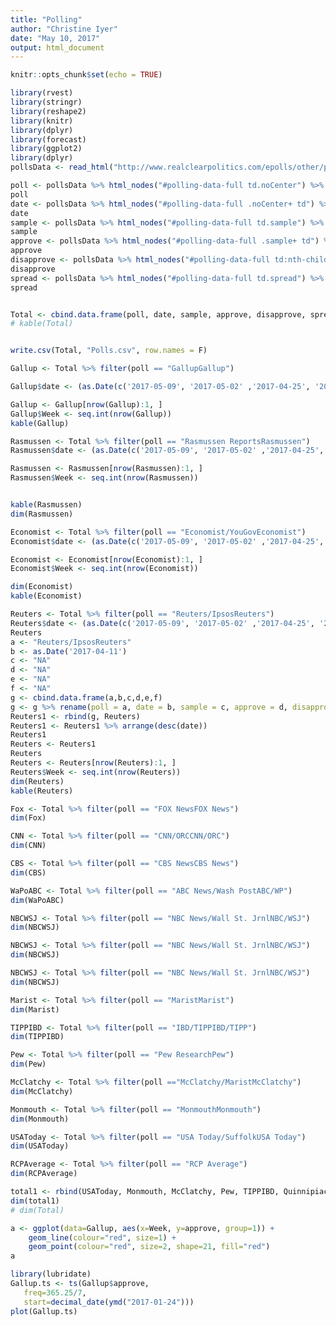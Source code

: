 ```yaml
---
title: "Polling"
author: "Christine Iyer"
date: "May 10, 2017"
output: html_document
---
```


```r
knitr::opts_chunk$set(echo = TRUE)
```

```r
library(rvest)
library(stringr)
library(reshape2)
library(knitr)
library(dplyr)
library(forecast)
library(ggplot2)
library(dplyr)
pollsData <- read_html("http://www.realclearpolitics.com/epolls/other/president_trump_job_approval-6179.html#polls")
```

 
```r
poll <- pollsData %>% html_nodes("#polling-data-full td.noCenter") %>% html_text()
poll
date <- pollsData %>% html_nodes("#polling-data-full .noCenter+ td") %>% html_text()
date
sample <- pollsData %>% html_nodes("#polling-data-full td.sample") %>% html_text()
sample
approve <- pollsData %>% html_nodes("#polling-data-full .sample+ td") %>% html_text()
approve
disapprove <- pollsData %>% html_nodes("#polling-data-full td:nth-child(5)") %>% html_text()
disapprove
spread <- pollsData %>% html_nodes("#polling-data-full td.spread") %>% html_text()
spread


Total <- cbind.data.frame(poll, date, sample, approve, disapprove, spread)
# kable(Total)


write.csv(Total, "Polls.csv", row.names = F)

```

```r
Gallup <- Total %>% filter(poll == "GallupGallup")

Gallup$date <- (as.Date(c('2017-05-09', '2017-05-02' ,'2017-04-25', '2017-04-18', '2017-04-11', '2017-04-04', '2017-03-28', '2017-03-21', '2017-03-14', '2017-03-07', '2017-02-28', '2017-02-21', '2017-02-14', '2017-02-07', '2017-01-31', '2017-01-24')))

Gallup <- Gallup[nrow(Gallup):1, ]
Gallup$Week <- seq.int(nrow(Gallup))
kable(Gallup)
```

```r
Rasmussen <- Total %>% filter(poll == "Rasmussen ReportsRasmussen")
Rasmussen$date <- (as.Date(c('2017-05-09', '2017-05-02' ,'2017-04-25', '2017-04-18', '2017-04-11', '2017-04-04', '2017-03-28', '2017-03-21', '2017-03-14', '2017-03-07', '2017-02-28', '2017-02-21', '2017-02-14', '2017-02-07', '2017-01-31', '2017-01-24')))

Rasmussen <- Rasmussen[nrow(Rasmussen):1, ]
Rasmussen$Week <- seq.int(nrow(Rasmussen))


kable(Rasmussen)
dim(Rasmussen)
```

```r
Economist <- Total %>% filter(poll == "Economist/YouGovEconomist")
Economist$date <- (as.Date(c('2017-05-09', '2017-05-02' ,'2017-04-25', '2017-04-18', '2017-04-11', '2017-04-04', '2017-03-28', '2017-03-21', '2017-03-14', '2017-03-07', '2017-02-28', '2017-02-21', '2017-02-14', '2017-02-07', '2017-01-31', '2017-01-24')))

Economist <- Economist[nrow(Economist):1, ]
Economist$Week <- seq.int(nrow(Economist))

dim(Economist)
kable(Economist)
```


```r
Reuters <- Total %>% filter(poll == "Reuters/IpsosReuters")
Reuters$date <- (as.Date(c('2017-05-09', '2017-05-02' ,'2017-04-25', '2017-04-18', '2017-04-04', '2017-03-28', '2017-03-21', '2017-03-14', '2017-03-07', '2017-02-28', '2017-02-21', '2017-02-14', '2017-02-07', '2017-01-31', '2017-01-24')))
Reuters
a <- "Reuters/IpsosReuters"
b <- as.Date('2017-04-11')
c <- "NA"
d <- "NA"
e <- "NA"
f <- "NA"
g <- cbind.data.frame(a,b,c,d,e,f)
g <- g %>% rename(poll = a, date = b, sample = c, approve = d, disapprove = e, spread = f)
Reuters1 <- rbind(g, Reuters)
Reuters1 <- Reuters1 %>% arrange(desc(date))
Reuters1
Reuters <- Reuters1
Reuters
Reuters <- Reuters[nrow(Reuters):1, ]
Reuters$Week <- seq.int(nrow(Reuters))
dim(Reuters)
kable(Reuters)
```

```r
Fox <- Total %>% filter(poll == "FOX NewsFOX News")
dim(Fox)
```
```r
CNN <- Total %>% filter(poll == "CNN/ORCCNN/ORC")
dim(CNN)
```


```r
CBS <- Total %>% filter(poll == "CBS NewsCBS News")
dim(CBS)
```

```r
WaPoABC <- Total %>% filter(poll == "ABC News/Wash PostABC/WP")
dim(WaPoABC) 
```
```r
NBCWSJ <- Total %>% filter(poll == "NBC News/Wall St. JrnlNBC/WSJ")
dim(NBCWSJ)
```
```r
NBCWSJ <- Total %>% filter(poll == "NBC News/Wall St. JrnlNBC/WSJ")
dim(NBCWSJ)
```
```r
NBCWSJ <- Total %>% filter(poll == "NBC News/Wall St. JrnlNBC/WSJ")
dim(NBCWSJ)
```

```r
Marist <- Total %>% filter(poll == "MaristMarist")
dim(Marist)
```

```r
TIPPIBD <- Total %>% filter(poll == "IBD/TIPPIBD/TIPP")
dim(TIPPIBD)
```
```r
Pew <- Total %>% filter(poll == "Pew ResearchPew")
dim(Pew)

```
```r
McClatchy <- Total %>% filter(poll =="McClatchy/MaristMcClatchy")
dim(McClatchy)
```

```r
Monmouth <- Total %>% filter(poll == "MonmouthMonmouth")
dim(Monmouth)
```

```r
USAToday <- Total %>% filter(poll == "USA Today/SuffolkUSA Today")
dim(USAToday)
```


```r
RCPAverage <- Total %>% filter(poll == "RCP Average")
dim(RCPAverage)
```

```r
total1 <- rbind(USAToday, Monmouth, McClatchy, Pew, TIPPIBD, Quinnipiac, Reuters, Marist, Emerson, PPP, WaPoABC, NBCWSJ, CBS, Economist, CNN, Fox, Rasmussen, Gallup)
dim(total1)
# dim(Total)

```

```r
a <- ggplot(data=Gallup, aes(x=Week, y=approve, group=1)) +
    geom_line(colour="red", size=1) +
    geom_point(colour="red", size=2, shape=21, fill="red")
a
```



```r
library(lubridate)
Gallup.ts <- ts(Gallup$approve, 
   freq=365.25/7, 
   start=decimal_date(ymd("2017-01-24"))) 
plot(Gallup.ts)

```










